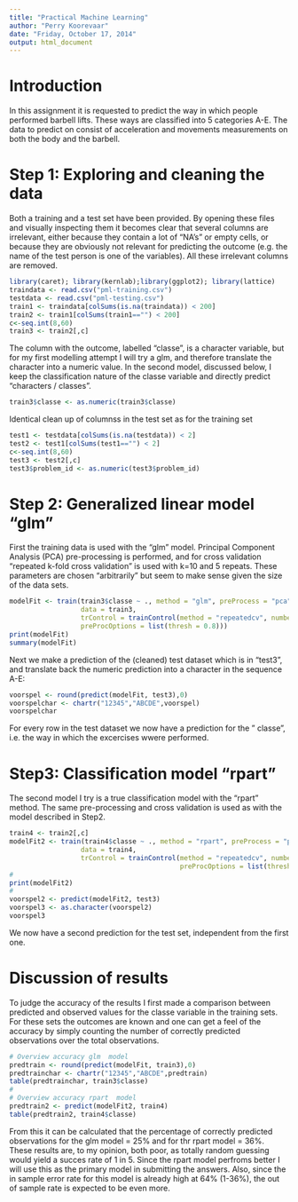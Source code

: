 ```yaml
---
title: "Practical Machine Learning"
author: "Perry Koorevaar"
date: "Friday, October 17, 2014"
output: html_document
---
```

# Introduction
In this assignment it is requested to predict the way in which people performed barbell lifts. These ways are classified into 5 categories A-E. The data to predict on consist of acceleration and movements measurements on both the body and the barbell.

# Step 1: Exploring and cleaning the data
Both a training and a test set have been provided. By opening these files and visually inspecting them it becomes clear that several columns are irrelevant, either because they contain a lot of "NA's" or empty cells, or because they are obviously not relevant for predicting the outcome (e.g. the name of the test person is one of the variables). All these irrelevant columns are removed.

```r
library(caret); library(kernlab);library(ggplot2); library(lattice)
traindata <- read.csv("pml-training.csv")
testdata <- read.csv("pml-testing.csv")
train1 <- traindata[colSums(is.na(traindata)) < 200]
train2 <- train1[colSums(train1=="") < 200]
c<-seq.int(8,60)
train3 <- train2[,c]
```

The column with the outcome, labelled "classe", is a character variable, but for my first modelling attempt I will try a glm, and therefore translate the character into a numeric value. In the second model, discussed below, I keep the classification nature of the classe variable and directly predict "characters / classes".

```r
train3$classe <- as.numeric(train3$classe)
```

Identical clean up of columnss in the test set as for the training set
```r
test1 <- testdata[colSums(is.na(testdata)) < 2]
test2 <- test1[colSums(test1=="") < 2]
c<-seq.int(8,60)
test3 <- test2[,c]
test3$problem_id <- as.numeric(test3$problem_id)
```

# Step 2: Generalized linear model "glm"
First the training data is used with the "glm" model. Principal Component Analysis (PCA) pre-processing is performed, and for cross validation "repeated k-fold cross validation" is used with k=10 and 5 repeats. These parameters are chosen "arbitrarily" but seem to make sense given the size of the data sets.

```r
modelFit <- train(train3$classe ~ ., method = "glm", preProcess = "pca", 
                  data = train3, 
                  trControl = trainControl(method = "repeatedcv", number=10, repeats=5,
                  preProcOptions = list(thresh = 0.8)))
print(modelFit)
summary(modelFit)
```

Next we make a prediction of the (cleaned) test dataset which is in "test3", and translate back the numeric
prediction into a character in the sequence A-E:

```r
voorspel <- round(predict(modelFit, test3),0)
voorspelchar <- chartr("12345","ABCDE",voorspel)
voorspelchar
```
For every row in the test dataset we now have a prediction for the " classe", i.e. the way in which the excercises wwere performed.

# Step3: Classification model "rpart"
The second model I try is a true classification model with the "rpart" method. The same pre-processing and cross validation is used as with the model described in Step2.

```r
train4 <- train2[,c]
modelFit2 <- train(train4$classe ~ ., method = "rpart", preProcess = "pca", 
                  data = train4, 
                  trControl = trainControl(method = "repeatedcv", number=10, repeats=5,
                                           preProcOptions = list(thresh = 0.8)))
#
print(modelFit2)
#
voorspel2 <- predict(modelFit2, test3)
voorspel3 <- as.character(voorspel2)
voorspel3
```
We now have a second prediction for the test set, independent from the first one.


# Discussion of results
To judge the accuracy of the results I first made a comparison between predicted and observed values for the classe variable in the training sets. For these sets the outcomes are known and one can get a feel of the accuracy by simply counting the number of correctly predicted observations over the total observations.
```r
# Overview accuracy glm  model
predtrain <- round(predict(modelFit, train3),0)
predtrainchar <- chartr("12345","ABCDE",predtrain)
table(predtrainchar, train3$classe)
#
# Overview accuracy rpart  model
predtrain2 <- predict(modelFit2, train4)
table(predtrain2, train4$classe)
```
From this it can be calculated that the percentage of correctly predicted observations for the glm model = 25% and for thr rpart model = 36%. These results are, to my opinion, both poor, as totally random guessing would yield a succes rate of 1 in 5. 
Since the rpart model perfroms better I will use this as the primary model in submitting the answers. Also, since the in sample error rate for this model is already high at 64% (1-36%), the out of sample rate is expected to be even more.  
